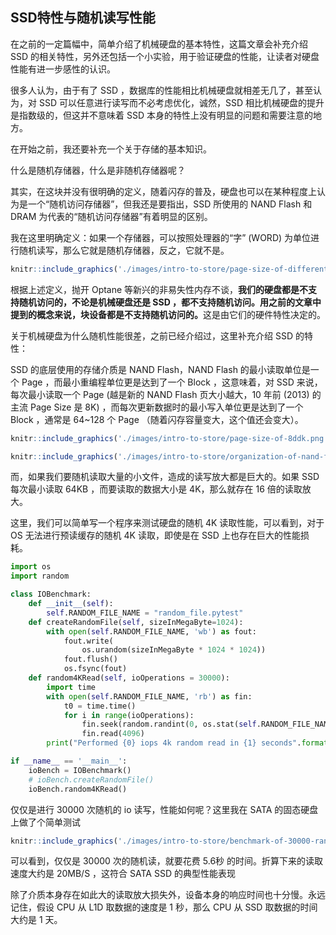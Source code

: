 \newpage{}

## SSD特性与随机读写性能 {#ssd-characteristics-and-random-io}

在之前的一定篇幅中，简单介绍了机械硬盘的基本特性，这篇文章会补充介绍 SSD 的相关特性，另外还包括一个小实验，用于验证硬盘的性能，让读者对硬盘性能有进一步感性的认识。

很多人认为，由于有了 SSD ，数据库的性能相比机械硬盘就相差无几了，甚至认为，对 SSD 可以任意进行读写而不必考虑优化，诚然，SSD 相比机械硬盘的提升是指数级的，但这并不意味着 SSD 本身的特性上没有明显的问题和需要注意的地方。

在开始之前，我还要补充一个关于存储的基本知识。

什么是随机存储器，什么是非随机存储器呢？

其实，在这块并没有很明确的定义，随着闪存的普及，硬盘也可以在某种程度上认为是一个“随机访问存储器”，但我还是要指出，SSD 所使用的 NAND Flash 和 DRAM 为代表的“随机访问存储器”有着明显的区别。

我在这里明确定义：如果一个存储器，可以按照处理器的“字” (WORD) 为单位进行随机读写，那么它就是随机存储器，反之，它就不是。

```r
knitr::include_graphics('./images/intro-to-store/page-size-of-different-storages.png')
```

根据上述定义，抛开 Optane 等新兴的非易失性内存不谈，**我们的硬盘都是不支持随机访问的，不论是机械硬盘还是 SSD ，都不支持随机访问。用之前的文章中提到的概念来说，块设备都是不支持随机访问的。**这是由它们的硬件特性决定的。

关于机械硬盘为什么随机性能很差，之前已经介绍过，这里补充介绍 SSD 的特性：

SSD 的底层使用的存储介质是 NAND Flash，NAND Flash 的最小读取单位是一个 Page ，而最小重编程单位更是达到了一个 Block ，这意味着，对 SSD 来说，每次最小读取一个 Page (越是新的 NAND Flash 页大小越大，10 年前 (2013) 的主流 Page Size 是 8K) ，而每次更新数据时的最小写入单位更是达到了一个 Block ，通常是 64~128 个 Page （随着闪存容量变大，这个值还会变大）。

```r
knitr::include_graphics('./images/intro-to-store/page-size-of-8ddk.png')
```

```r
knitr::include_graphics('./images/intro-to-store/organization-of-nand-flash.png')
```

而，如果我们要随机读取大量的小文件，造成的读写放大都是巨大的。如果 SSD 每次最小读取 64KB ，而要读取的数据大小是 4K，那么就存在 16 倍的读取放大。

这里，我们可以简单写一个程序来测试硬盘的随机 4K 读取性能，可以看到，对于 OS 无法进行预读缓存的随机 4K 读取，即使是在 SSD 上也存在巨大的性能损耗。

```Python
import os
import random

class IOBenchmark:
    def __init__(self):
        self.RANDOM_FILE_NAME = "random_file.pytest"
    def createRandomFile(self, sizeInMegaByte=1024):
        with open(self.RANDOM_FILE_NAME, 'wb') as fout:
            fout.write(
                os.urandom(sizeInMegaByte * 1024 * 1024))
            fout.flush()
            os.fsync(fout)
    def random4KRead(self, ioOperations = 30000):
        import time
        with open(self.RANDOM_FILE_NAME, 'rb') as fin:
            t0 = time.time()
            for i in range(ioOperations):
                fin.seek(random.randint(0, os.stat(self.RANDOM_FILE_NAME).st_size))
                fin.read(4096)
        print("Performed {0} iops 4k random read in {1} seconds".format(ioOperations, time.time()-t0))

if __name__ == '__main__':
    ioBench = IOBenchmark()
    # ioBench.createRandomFile()
    ioBench.random4KRead()
```

仅仅是进行 30000 次随机的 io 读写，性能如何呢？这里我在 SATA 的固态硬盘上做了个简单测试

```r
knitr::include_graphics('./images/intro-to-store/benchmark-of-30000-random-4k-read.png')
```

可以看到，仅仅是 30000 次的随机读，就要花费 5.6秒 的时间。折算下来的读取速度大约是 20MB/S ，这符合 SATA SSD 的典型性能表现

除了介质本身存在如此大的读取放大损失外，设备本身的响应时间也十分慢。永远记住，假设 CPU 从 L1D 取数据的速度是 1 秒，那么 CPU 从 SSD 取数据的时间大约是 1 天。
